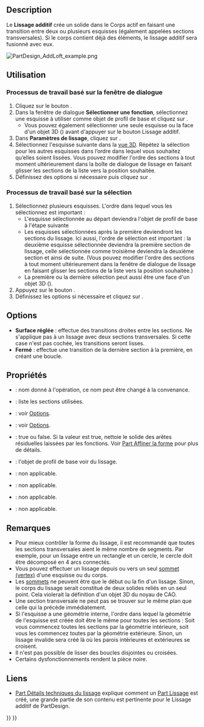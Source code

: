 <languages/>

{{Docnav/fr
|[[PartDesign_Revolution/fr|Révolution]]
|[[PartDesign_AdditivePipe/fr|Balayage additif]]
|[[PartDesign_Workbench/fr|Atelier PartDesign]]
|IconL=PartDesign_Revolution.svg
|IconR=PartDesign_AdditivePipe.svg
|IconC=Workbench_PartDesign.svg
}}

{{GuiCommand/fr
|Name=PartDesign AdditiveLoft
|Name/fr=PartDesign Lissage additif
|MenuLocation=PartDesign → Créer une fonction additive → Lissage additif
|Workbenches=[[PartDesign_Workbench/fr|PartDesign]]
|Version=0.17
|SeeAlso=[[PartDesign_AdditivePipe/fr|PartDesign Balayage additif]], [[PartDesign_SubtractiveLoft/fr|PartDesign Lissage soustractif]]
}}

==Description==

Le '''Lissage additif''' crée un solide dans le Corps actif en faisant une transition entre deux ou plusieurs esquisses (également appelées sections transversales). Si le corps contient déjà des éléments, le lissage additif sera fusionné avec eux.

[[File:PartDesign_AddLoft_example.png|none]]
{{Caption|À gauche, les sections (A), (B) et (C). À droite, le résultat du lissage additif.}}

<span id="Usage"></span>
==Utilisation==

<span id="Dialog-based_workflow"></span>
=== Processus de travail basé sur la fenêtre de dialogue ===

<div class="mw-translate-fuzzy">
# Cliquez sur le bouton {{Button|[[File:PartDesign_AdditiveLoft.svg|24px]] [[PartDesign_AdditiveLoft/fr|Lissage additif]]}}.
# Dans la fenêtre de dialogue '''Sélectionner une fonction''', sélectionnez une esquisse à utiliser comme objet de profil de base et cliquez sur {{Button|OK}}.
#* Vous pouvez également sélectionner une seule esquisse ou la face d'un objet 3D ({{Version/fr|0.20}}) avant d'appuyer sur le bouton Lissage additif.
# Dans '''Paramètres de lissage''', cliquez sur {{Button|Ajouter une section}}.
# Sélectionnez l'esquisse suivante dans la [[3D_view/fr|vue 3D]]. Répétez la sélection pour les autres esquisses dans l’ordre dans lequel vous souhaitez qu’elles soient lissées. Vous pouvez modifier l'ordre des sections à tout moment ultérieurement dans la boîte de dialogue de lissage en faisant glisser les sections de la liste vers la position souhaitée.
# Définissez des options si nécessaire puis cliquez sur {{Button|OK}}.
</div>

<span id="Selection-based_workflow"></span>
=== Processus de travail basé sur la sélection ===

<div class="mw-translate-fuzzy">
# Sélectionnez plusieurs esquisses. L'ordre dans lequel vous les sélectionnez est important :
#* L'esquisse sélectionnée au départ deviendra l'objet de profil de base à l'étape suivante
#* Les esquisses sélectionnées après la première deviendront les sections du lissage. Ici aussi, l'ordre de sélection est important : la deuxième esquisse sélectionnée deviendra la première section de lissage, celle sélectionnée comme troisième deviendra la deuxième section et ainsi de suite. (Vous pouvez modifier l'ordre des sections à tout moment ultérieurement dans la fenêtre de dialogue de lissage en faisant glisser les sections de la liste vers la position souhaitée.)
#* La première ou la dernière sélection peut aussi être une face d'un objet 3D ({{Version/fr|0.20}}).
# Appuyez sur le bouton {{Button|[[File:PartDesign_AdditiveLoft.svg|24px]] [[PartDesign_AdditiveLoft/fr|Lissage additif]]}}.
# Définissez les options si nécessaire et cliquez sur {{Button|OK}}.
</div>

==Options==

* '''Surface réglée''' : effectue des transitions droites entre les sections. Ne s'applique pas à un lissage avec deux sections transversales. Si cette case n'est pas cochée, les transitions seront lisses.
* '''Fermé''' : effectue une transition de la dernière section à la première, en créant une boucle. {{Version/fr|0.21}}

<span id="Properties"></span>
==Propriétés==

* {{PropertyData|Label}} : nom donné à l'opération, ce nom peut être changé à la convenance.
* {{PropertyData|Sections}} : liste les sections utilisées.
* {{PropertyData|Ruled}} : voir [[#Options|Options]].
* {{PropertyData|Closed}} : voir [[#Options|Options]].
* {{PropertyData|Refine}} : true ou false. Si la valeur est true, nettoie le solide des arêtes résiduelles laissées par les fonctions. Voir [[Part_RefineShape/fr|Part Affiner la forme]] pour plus de détails.
* {{PropertyData|Profile}} : l'objet de profil de base voir du lissage.
* {{PropertyData|Midplane}} : non applicable.
* {{PropertyData|Inversé}} : non applicable.
* {{PropertyData|Up To Face}} : non applicable.
* {{PropertyData|Allow Multi Face}} : non applicable.

<span id="Notes"></span>
==Remarques==

* Pour mieux contrôler la forme du lissage, il est recommandé que toutes les sections transversales aient le même nombre de segments. Par exemple, pour un lissage entre un rectangle et un cercle, le cercle doit être décomposé en 4 arcs connectés.
* Vous pouvez effectuer un lissage depuis ou vers un seul [[Glossary/fr#V|sommet (vertex)]] d'une esquisse ou du corps. {{Version/fr|0.20}}
* Les [[Glossary/fr#V|sommets]] ne peuvent être que le début ou la fin d'un lissage. Sinon, le corps du lissage serait constitué de deux solides reliés en un seul point. Cela violerait la définition d'un objet 3D du noyau de CAO.
* Une section transversale ne peut pas se trouver sur le même plan que celle qui la précède immédiatement.
* Si l'esquisse a une géométrie interne, l'ordre dans lequel la géométrie de l'esquisse est créée doit être le même pour toutes les sections : Soit vous commencez toutes les sections par la géométrie intérieure, soit vous les commencez toutes par la géométrie extérieure. Sinon, un lissage invalide sera créé là où les parois intérieures et extérieures se croisent.
* Il n'est pas possible de lisser des boucles disjointes ou croisées.
* Certains dysfonctionnements rendent la pièce noire.

<span id="Links"></span>
==Liens==

* [[Part_Loft_Technical_Details/fr|Part Détails techniques du lissage]] explique comment un [[Part_Loft/fr|Part Lissage]] est créé, une grande partie de son contenu est pertinente pour le Lissage additif de PartDesign.


{{Docnav/fr
|[[PartDesign_Revolution/fr|Révolution]]
|[[PartDesign_AdditivePipe/fr|Balayage additif]]
|[[PartDesign_Workbench/fr|Atelier PartDesign]]
|IconL=PartDesign_Revolution.svg
|IconR=PartDesign_AdditivePipe.svg
|IconC=Workbench_PartDesign.svg
}}

{{PartDesign Tools navi{{#translation:}}}}
{{Userdocnavi{{#translation:}}}}